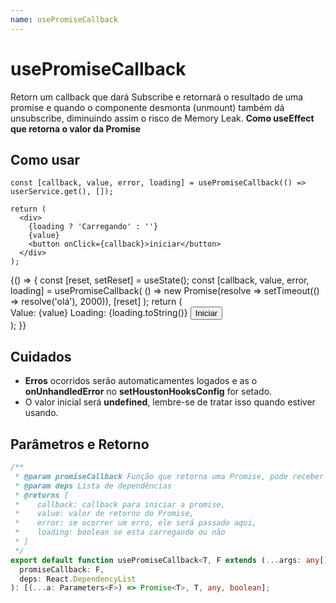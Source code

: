```yaml
---
name: usePromiseCallback
---
```






# usePromiseCallback

Retorn um callback que dará Subscribe e retornará o resultado de uma promise e quando o componente desmonta (unmount) também dá
unsubscribe, diminuindo assim o risco de Memory Leak. **Como useEffect que retorna o valor da Promise**

## Como usar

```tsx
const [callback, value, error, loading] = usePromiseCallback(() => userService.get(), []);

return (
  <div>
    {loading ? 'Carregando' : ''}
    {value}
    <button onClick={callback}>iniciar</button>
  </div>
);
```

<Playground>
  {() => {
    const [reset, setReset] = useState();
    const [callback, value, error, loading] = usePromiseCallback(
      () => new Promise(resolve => setTimeout(() => resolve('olá'), 2000)),
      [reset]
    );
    return (
      <div>
        <Typography>Value: {value}</Typography>
        <Typography marginBottom>Loading: {loading.toString()}</Typography>
        <Button onClick={callback}>Iniciar</Button>
      </div>
    );
  }}
</Playground>

## Cuidados

- **Erros** ocorridos serão automaticamentes logados e as o **onUnhandledError** no **setHoustonHooksConfig**
  for setado.
- O valor inicial será **undefined**, lembre-se de tratar isso quando estiver usando.

## Parâmetros e Retorno

```ts
/**
 * @param promiseCallback Função que retorna uma Promise, pode receber parametros
 * @param deps Lista de dependências
 * @returns [
 *    callback: callback para iniciar a promise,
 *    value: valor de retorno do Promise,
 *    error: se ocorrer um erro, ele será passado aqui,
 *    loading: boolean se esta carregando ou não
 * ]
 */
export default function usePromiseCallback<T, F extends (...args: any[]) => Promise<T>>(
  promiseCallback: F,
  deps: React.DependencyList
): [(...a: Parameters<F>) => Promise<T>, T, any, boolean];
```
